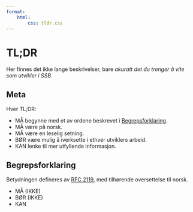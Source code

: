 ```yaml
---
format:
    html:
        css: tldr.css
---
```


# TL;DR

Her finnes det ikke lange beskrivelser, bare *akuratt det du trenger å vite som utvikler i SSB.*

## Meta

Hver TL;DR:

- [MÅ]{.must} begynne med et av ordene beskrevet i [Begrepsforklaring](#begrepsforklaring).
- [MÅ]{.must} være på norsk.
- [MÅ]{.must} være en leselig setning.
- [BØR]{.should} være mulig å iverksette i ethver utviklers arbeid.
- [KAN]{.may} lenke til mer utfyllende informasjon.

## Begrepsforklaring

Betydningen defineres av [RFC 2119](https://www.ietf.org/rfc/rfc2119.txt), med tilhørende oversettelse til norsk.

- [MÅ (IKKE)]{.must}
- [BØR (IKKE)]{.should}
- [KAN]{.may}

